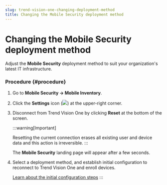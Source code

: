 ```yaml
---
slug: trend-vision-one-changing-deployment-method
title: Changing the Mobile Security deployment method
---
```

# Changing the Mobile Security deployment method

Adjust the **Mobile Security** deployment method to suit your organization's latest IT infrastructure.

### Procedure {#procedure}

1.  Go to **Mobile Security → Mobile Inventory**.

2.  Click the **Settings** icon (![](/images/Global_Settings=GUID-1E10BFBD-3AFF-46DD-B853-0438EC2FD3F9.webp)) at the upper-right corner.

3.  Disconnect from Trend Vision One by clicking **Reset** at the bottom of the screen.

    :::warning[Important]

    Resetting the current connection erases all existing user and device data and this action is irreversible.
    :::

    The **Mobile Security** landing page will appear after a few seconds.

4.  Select a deployment method, and establish initial configuration to reconnect to Trend Vision One and enroll devices.

    [Learn about the initial configuration steps](getting-started-mobile-security.mdx)
:::
